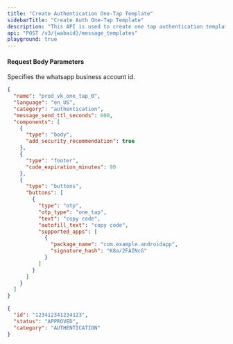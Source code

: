 ```yaml
---
title: "Create Authentication One-Tap Template"
sidebarTitle: "Create Auth One-Tap Template"
description: "This API is used to create one tap authentication template."
api: "POST /v3/{wabaid}/message_templates"
playground: true
---
```


#### Request Body Parameters

<ParamField path="wabaid" type="string" required>
  Specifies the whatsapp business account id.
</ParamField>

<CodeGroup>

```json SampleRequest.json
{
  "name": "prod_vk_one_tap_0",
  "language": "en_US",
  "category": "authentication",
  "message_send_ttl_seconds": 600,
  "components": [
    {
      "type": "body",
      "add_security_recommendation": true
    },
    {
      "type": "footer",
      "code_expiration_minutes": 90
    },
    {
      "type": "buttons",
      "buttons": [
        {
          "type": "otp",
          "otp_type": "one_tap",
          "text": "copy code",
          "autofill_text": "copy code",
          "supported_apps": [
            {
              "package_name": "com.example.androidapp",
              "signature_hash": "K8a/2FAINcG"
            }
          ]
        }
      ]
    }
  ]
}
```

```json SampleResponse.json
{
  "id": "123412341234123",
  "status": "APPROVED",
  "category": "AUTHENTICATION"
}
```

</CodeGroup>
